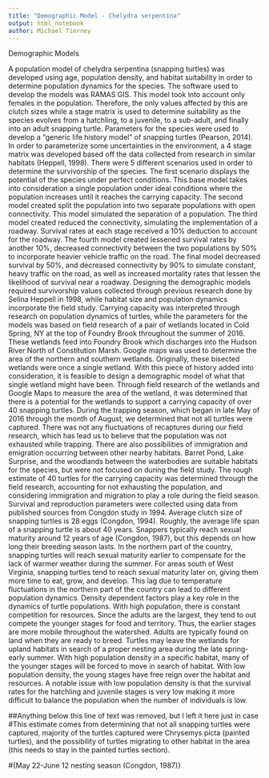 ```yaml
---
title: "Demographic Model - Chelydra serpentina"
output: html_notebook
author: Michael Tierney
---
```


Demographic Models

A population model of chelydra serpentina (snapping turtles) was developed using age, population density, and habitat suitability in order to determine population dynamics for the species.
The software used to develop the models was RAMAS GIS.
This model took into account only females in the population.
Therefore, the only values affected by this are clutch sizes while a stage matrix is used to determine suitability as the species evolves from a hatchling, to a juvenile, to a sub-adult, and finally into an adult snapping turtle.
  Parameters for the species were used to develop a "generic life history model" of snapping turtles (Pearson, 2014).
In order to parameterize some uncertainties in the environment, a 4 stage matrix was developed based off the data collected from research in similar habitats (Heppell, 1998).
There were 5 different scenarios used in order to determine the survivorship of the species.
The first scenario displays the potential of the species under perfect conditions.
This base model takes into consideration a single population under ideal conditions where the population increases until it reaches the carrying capacity.
The second model created split the population into two separate populations with open connectivity.
This model simulated the separation of a population.
The third model created reduced the connectivity, simulating the implementation of a roadway.
Survival rates at each stage received a 10% deduction to account for the roadway.
The fourth model created lessened survival rates by another 10%, decreased connectivity between the two populations by 50% to incorporate heavier vehicle traffic on the road.
The final model decreased survival by 50%, and decreased connectivity by 90% to simulate constant, heavy traffic on the road, as well as increased mortality rates that lessen the likelihood of survival near a roadway.
  Designing the demographic models required survivorship values collected through previous research done by Selina Heppell in 1998, while habitat size and population dynamics incorporate the field study. 
Carrying capacity was interpreted through research on population dynamics of turtles, while the parameters for the models was based on field research of a pair of wetlands located in Cold Spring, NY at the top of Foundry Brook throughout the summer of 2016.
These wetlands feed into Foundry Brook which discharges into the Hudson River North of Constitution Marsh.
Google maps was used to determine the area of the northern and southern wetlands. 
Originally, these bisected wetlands were once a single wetland. 
With this piece of history added into consideration, it is feasible to design a demographic model of what that single wetland might have been. 
Through field research of the wetlands and Google Maps to measure the area of the wetland, it was determined that there is a potential for the wetlands to support a carrying capacity of over 40 snapping turtles.
During the trapping season, which began in late May of 2016 through the month of August, we determined that not all turtles were captured. 
There was not any fluctuations of recaptures during our field research, which has lead us to believe that the population was not exhausted while trapping.
There are also possibilities of immigration and emigration occurring between other nearby habitats. 
Barret Pond, Lake Surprise, and the woodlands between the waterbodies are suitable habitats for the species, but were not focused on during the field study. 
The rough estimate of 40 turtles for the carrying capacity was determined through the field research, accounting for not exhausting the population, and considering immigration and migration to play a role during the field season. 
	Survival and reproduction parameters were collected using data from published sources from Congdon study in 1994. 
Average clutch size of snapping turtles is 28 eggs (Congdon, 1994).
Roughly, the average life span of a snapping turtle is about 40 years. 
Snappers typically reach sexual maturity around 12 years of age (Congdon, 1987), but this depends on how long their breeding season lasts.
In the northern part of the country, snapping turtles will reach sexual maturity earlier to compensate for the lack of warmer weather during the summer. 
For areas south of West Virginia, snapping turtles tend to reach sexual maturity later on, giving them more time to eat, grow, and develop. 
This lag due to temperature fluctuations in the northern part of the country can lead to different population dynamics.
	Density dependent factors play a key role in the dynamics of turtle populations.
With high population, there is constant competition for resources. 
Since the adults are the largest, they tend to out compete the younger stages for food and territory. 
Thus, the earlier stages are more mobile throughout the watershed. 
Adults are typically found on land when they are ready to breed. 
Turtles may leave the wetlands for upland habitats in search of a proper nesting area during the late spring-early summer. 
With high population density in a specific habitat, many of the younger stages will be forced to move in search of habitat. 
With low population density, the young stages have free reign over the habitat and resources. 
A notable issue with low population density is that the survival rates for the hatchling and juvenile stages is very low making it more difficult to balance the population when the number of individuals is low. 

  
##Anything below this line of text was removed, but I left it here just in case 
#This estimate comes from determining that not all snapping turtles were captured, majority of the turtles captured were Chrysemys picta (painted turtles), and the possibility of turtles migrating to other habitat in the area (this needs to stay in the painted turtles section). 

#{May 22-June 12 nesting season (Congdon, 1987)}
